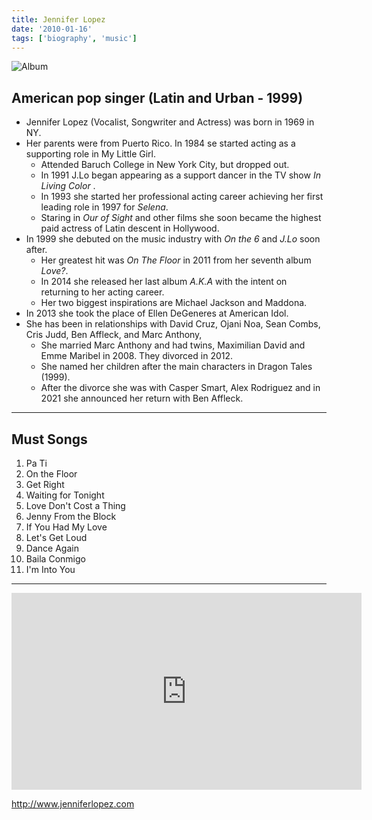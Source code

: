 ```yaml
---
title: Jennifer Lopez
date: '2010-01-16'
tags: ['biography', 'music']
---
```


![Album](/static/images/music/JenniferLopezOnthe6.jpg)

## American pop singer (Latin and Urban - 1999) ##

* Jennifer Lopez (Vocalist, Songwriter and Actress) was born in 1969 in NY.
* Her parents were from Puerto Rico. In 1984 se started acting as a supporting role in My Little Girl.
	* Attended Baruch College in New York City, but dropped out.
	* In 1991 J.Lo began appearing as a support dancer in the TV show *In Living Color* .
	* In 1993 she started her professional acting career achieving her first leading role in 1997 for *Selena*.
	* Staring in *Our of Sight* and other films she soon became the highest paid actress of Latin descent in Hollywood.
* In 1999 she debuted on the music industry with *On the 6* and *J.Lo* soon after.
	* Her greatest hit was *On The Floor* in 2011 from her  seventh album *Love?*.
	* In 2014 she released her last album *A.K.A* with the intent on returning to her acting career.
	* Her two biggest inspirations are Michael Jackson and Maddona.
* In 2013 she took the place of Ellen DeGeneres at American Idol.
* She has been in relationships with David Cruz, Ojani Noa, Sean Combs, Cris Judd, Ben Affleck, and Marc Anthony,
	* She married Marc Anthony and had twins, Maximilian David and Emme Maribel in 2008. They divorced in 2012.
	* She named her children after the main characters in Dragon Tales (1999).
	* After the divorce she was with Casper Smart, Alex Rodriguez and in 2021 she announced her return with Ben Affleck.

***

## Must Songs ##

1. Pa Ti
2. On the Floor
3. Get Right
4. Waiting for Tonight
5. Love Don't Cost a Thing
6. Jenny From the Block
7. If You Had My Love
8. Let's Get Loud
9. Dance Again
10. Baila Conmigo
11. I'm Into You

***

<div className="ytvideo"> <iframe width="560" height="315" src="https://www.youtube-nocookie.com/embed/A1kuaEuLX78" frameBorder="0"  allowFullScreen=""></iframe></div>

http://www.jenniferlopez.com



